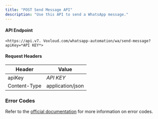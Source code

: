 ```yaml
---
title: "POST Send Message API"
description: "Use this API to send a WhatsApp message."
---
```


#### **API Endpoint**

```
<https://api.v7. Voxloud.com/whatsapp-automation/wa/send-message?apiKey=*API KEY*>
```

#### **Request Headers**

| **Header**   | **Value**        |
| ------------ | ---------------- |
| apiKey       | _API KEY_        |
| Content-Type | application/json |

### **Error Codes**

Refer to the [official documentation](https://developers.facebook.com/docs/whatsapp/on-premises/errors) for more information on error codes.
